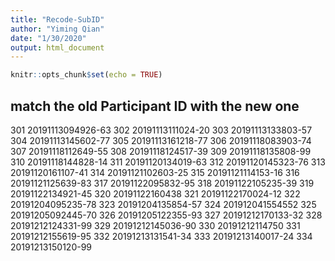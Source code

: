 ```yaml
---
title: "Recode-SubID"
author: "Yiming Qian"
date: "1/30/2020"
output: html_document
---
```


```r
knitr::opts_chunk$set(echo = TRUE)
```

## match the old Participant ID with the new one
301 20191113094926-63
302 20191113111024-20
303 20191113133803-57
304 20191113145602-77
305 20191113161218-77
306 20191118083903-74
307 20191118112649-55
308 20191118124517-39
309 20191118135808-99
310 20191118144828-14
311 20191120134019-63
312 20191120145323-76
313 20191120161107-41
314 20191121102603-25
315 20191121114153-16
316 20191121125639-83
317 20191122095832-95
318 20191122105235-39
319 20191122134921-45
320 20191122160438
321 20191122170024-12
322 20191204095235-78
323 20191204135854-57
324 201912041554552
325 20191205092445-70
326 20191205122355-93
327 20191212170133-32
328 20191212124331-99
329 20191212145036-90
330 20191212114750
331 20191212155619-95
332 20191213131541-34
333 20191213140017-24
334 20191213150120-99